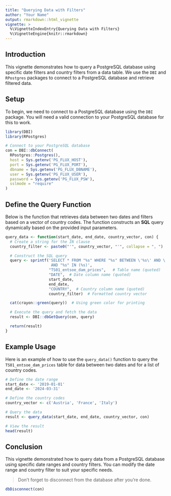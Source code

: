 ```yaml
---
title: "Querying Data with Filters"
author: "Your Name"
output: rmarkdown::html_vignette
vignette: >
  %\VignetteIndexEntry{Querying Data with Filters}
  %\VignetteEngine{knitr::rmarkdown}
---
```


## Introduction

This vignette demonstrates how to query a PostgreSQL database using specific date filters and country filters from a data table. We use the `DBI` and `RPostgres` packages to connect to a PostgreSQL database and retrieve filtered data.

## Setup

To begin, we need to connect to a PostgreSQL database using the `DBI` package. You will need a valid connection to your PostgreSQL database for this to work.

```r
library(DBI)
library(RPostgres)

# Connect to your PostgreSQL database
con = DBI::dbConnect(
  RPostgres::Postgres(),
  host = Sys.getenv('PG_FLUX_HOST'),
  port = Sys.getenv('PG_FLUX_PORT'),
  dbname = Sys.getenv('PG_FLUX_DBNAME'),
  user = Sys.getenv('PG_FLUX_USER'),
  password = Sys.getenv('PG_FLUX_PSW'),
  sslmode = "require"  
)
```

## Define the Query Function
Below is the function that retrieves data between two dates and filters based on a vector of country codes. The function constructs an **SQL** query dynamically based on the provided input parameters.


```r
query_data <- function(start_date, end_date, country_vector, con) {
  # Create a string for the IN clause
  country_filter <- paste0("'", country_vector, "'", collapse = ", ")

  # Construct the SQL query
  query <- sprintf('SELECT * FROM "%s" WHERE "%s" BETWEEN \'%s\' AND \'%s\' 
                    AND "%s" IN (%s)', 
                   "TS01_entsoe_dam_prices",   # Table name (quoted)
                   "DATE",  # Date column name (quoted)
                   start_date, 
                   end_date,
                   "COUNTRY",  # Country column name (quoted)
                   country_filter)  # Formatted country vector

  cat(crayon::green(query))  # Using green color for printing

  # Execute the query and fetch the data
  result <- DBI::dbGetQuery(con, query)

  return(result)
}

```

## Example Usage
Here is an example of how to use the `query_data()` function to query the `TS01_entsoe_dam_prices` table for data between two dates and for a list of country codes.


```r
# Define the date range
start_date <- '2019-01-01'
end_date <- '2024-03-31'

# Define the country codes
country_vector <- c('Austria', 'France', 'Italy')

# Query the data
result <- query_data(start_date, end_date, country_vector, con)

# View the result
head(result)

```

## Conclusion
This vignette demonstrated how to query data from a PostgreSQL database using specific date ranges and country filters. You can modify the date range and country filter to suit your specific needs.

> Don't forget to disconnect from the database after you're done.

```r
dbDisconnect(con)
```